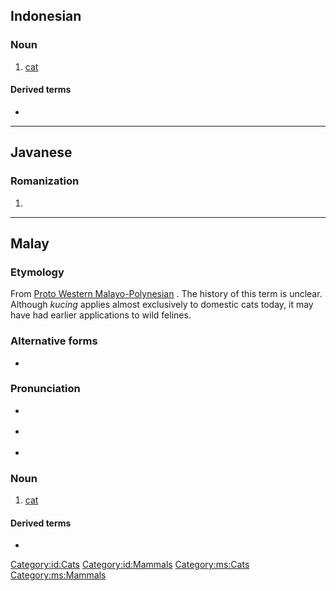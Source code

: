 ==Indonesian==
{{wikipedia|lang=id}}

===Noun===
{{id-noun}}

# [[cat]] {{gloss|domestic species}}

====Derived terms====
* {{l|id|kucing liar}}

[[Category:id:Cats]]
[[Category:id:Mammals]]

----

==Javanese==

===Romanization===
{{jv-rom}}

# {{jv-romanization of|ꦏꦸꦕꦶꦁ}}

----

==Malay==
{{wikipedia|lang=ms}}

===Etymology===
From [[w:Western Malayo-Polynesian languages|Proto Western Malayo-Polynesian]] {{m|poz-pro|*kutíŋ}}. The history of this term is unclear. Although ''kucing'' applies almost exclusively to domestic cats today, it may have had earlier applications to wild felines.

===Alternative forms===
* {{l|ms|kuching}}

===Pronunciation===
* {{a|Johor-Selangor}} {{IPA|/kut͡ʃeŋ/|lang=ms}}
* {{a|Riau-Lingga}} {{IPA|/kut͡ʃɪŋ/|lang=ms}}
* {{rhymes|ut͡ʃeŋ|t͡ʃeŋ|eŋ|lang=ms}}

===Noun===
{{ms-noun|j=کوچيڠ}}

# [[cat]] {{gloss|domestic species}}

====Derived terms====
* {{l|ms|kucing liar}}

[[Category:ms:Cats]]
[[Category:ms:Mammals]]